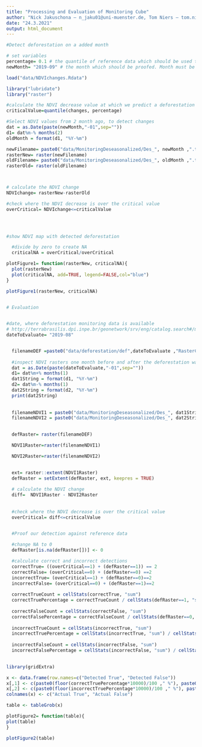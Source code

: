 ---
title: "Processing and Evaluation of Monitoring Cube"
author: "Nick Jakuschona – n_jaku01@uni-muenster.de, Tom Niers – tom.niers@uni-muenster.de"
date: "24.3.2021"
output: html_document
---

```{r, out.width=600, echo=FALSE}
#Detect deforestation on a added month

# set variables
percentage= 0.1 # the quantile of reference data which should be used to detect deforestation
newMonth= "2019-09" # the month which should be proofed. Month must be deaseasonalized and saved. This can be ideally done by the PreprocessingMonitoringCube.Rmd file.

load("data/NDVIchanges.Rdata")

library("lubridate")
library("raster")

#calculate the NDVI decrease value at which we predict a deforestation
criticalValue=quantile(changes, percentage)

#Select NDVI values from 2 month ago, to detect changes
dat = as.Date(paste(newMonth,"-01",sep=""))
d1= dat%m-% months(2)
oldMonth = format(d1, "%Y-%m")

newFilename= paste0("data/MonitoringDeseasonalized/Des_", newMonth ,".tif")
rasterNew= raster(newFilename)
oldFilename= paste0("data/MonitoringDeseasonalized/Des_", oldMonth ,".tif")
rasterOld= raster(oldFilename)



# calculate the NDVI change
NDVIchange= rasterNew-rasterOld

#check where the NDVI decrease is over the critical value
overCritical= NDVIchange<=criticalValue


  
```

```{r, echo=FALSE}
#show NDVI map with detected deforestation

  #divide by zero to create NA
  criticalNA = overCritical/overCritical

plotFigure1= function(rasterNew, criticalNA){
  plot(rasterNew)
  plot(criticalNA, add=TRUE, legend=FALSE,col="blue")
}

plotFigure1(rasterNew, criticalNA)
  


```

```{r, echo=FALSE}
# Evaluation 


#date, where deforestation monitoring data is available
# http://terrabrasilis.dpi.inpe.br/geonetwork/srv/eng/catalog.search#/metadata/b75b83db-8026-43f9-9537-ee1dfa308158
dateToEvaluate= "2019-08"


  filenameDEF =paste0("data/deforestation/def",dateToEvaluate ,"RasterClipped.tif")
  
  #inspect NDVI rasters one month before and after the deforestation was monitored
  dat = as.Date(paste(dateToEvaluate,"-01",sep=""))
  d1= dat%m+% months(1)
  dat1String = format(d1, "%Y-%m")
  d2= dat%m-% months(1)
  dat2String = format(d2, "%Y-%m")
  print(dat2String)
  
  
  filenameNDVI1 = paste0("data/MonitoringDeseasonalized/Des_", dat1String ,".tif")
  filenameNDVI2 = paste0("data/MonitoringDeseasonalized/Des_", dat2String ,".tif")
  

  defRaster= raster(filenameDEF)

  NDVI1Raster=raster(filenameNDVI1)

  NDVI2Raster=raster(filenameNDVI2)

  
  ext= raster::extent(NDVI1Raster)
  defRaster = setExtent(defRaster, ext, keepres = TRUE)
  
  # calculate the NDVI change
  diff=  NDVI1Raster - NDVI2Raster
  
  
  #check where the NDVI decrease is over the critical value
  overCritical= diff<=criticalValue
  
```
  
  
  
```{r, echo=FALSE}
  #Proof our detection against reference data

  #change NA to 0
  defRaster[is.na(defRaster[])] <- 0 

  #calculate correct and incorrect detections 
  correctTrue= ((overCritical==1) + (defRaster==1)) == 2
  correctFalse= (overCritical==0) + (defRaster==0) ==2
  incorrectTrue= (overCritical==1) + (defRaster==0)==2
  incorrectFalse= (overCritical==0) + (defRaster==1)==2
  
  correctTrueCount = cellStats(correctTrue, "sum")
  correctTruePercentage = correctTrueCount / cellStats(defRaster==1, "sum")
  
  correctFalseCount = cellStats(correctFalse, "sum")
  correctFalsePercentage = correctFalseCount / cellStats(defRaster==0, "sum")
  
  incorrectTrueCount = cellStats(incorrectTrue, "sum")
  incorrectTruePercentage = cellStats(incorrectTrue, "sum") / cellStats(defRaster==0, "sum")
  
  incorrectFalseCount = cellStats(incorrectFalse, "sum")
  incorrectFalsePercentage = cellStats(incorrectFalse, "sum") / cellStats(defRaster==1, "sum")
  


```




```{r, echo=FALSE}
library(gridExtra)

x <- data.frame(row.names=c("Detected True", "Detected False"))
x[,1] <- c(paste0(floor(correctTruePercentage*10000)/100 ," %"), paste0(floor(incorrectFalsePercentage*10000)/100 ," %"))
x[,2] <- c(paste0(floor(incorrectTruePercentage*10000)/100 ," %"), paste0(floor(correctFalsePercentage*10000)/100 ," %"))
colnames(x) <- c("Actual True", "Actual False")

table <- tableGrob(x)

plotFigure2= function(table){
plot(table)
}

plotFigure2(table)

```
